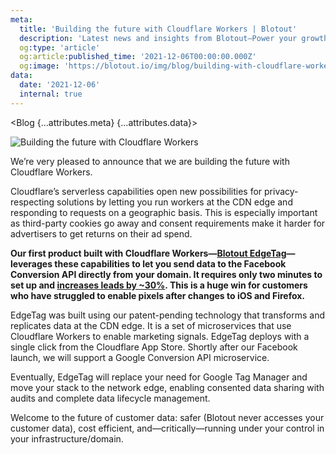 ```yaml
---
meta:
  title: 'Building the future with Cloudflare Workers | Blotout'
  description: 'Latest news and insights from Blotout—Power your growth stack in the post-cookie era'
  og:type: 'article'
  og:article:published_time: '2021-12-06T00:00:00.000Z'
  og:image: 'https://blotout.io/img/blog/building-with-cloudflare-workers/cloudflare-workers.png'
data:
  date: '2021-12-06'
  internal: true
---
```



<Blog {...attributes.meta} {...attributes.data}>

![Building the future with Cloudflare Workers](/img/blog/building-with-cloudflare-workers/cloudflare-workers.png)

We’re very pleased to announce that we are building the future with Cloudflare Workers.

Cloudflare’s serverless capabilities open new possibilities for privacy-respecting solutions by letting you run workers at the CDN edge and responding to requests on a geographic basis. This is especially important as third-party cookies go away and consent requirements make it harder for advertisers to get returns on their ad spend.

**Our first product built with Cloudflare Workers—[Blotout EdgeTag](https://edgetag.io/facebook-conversion-api)—leverages these capabilities to let you send data to the Facebook Conversion API directly from your domain. It requires only two minutes to set up and [increases leads by ~30%](https://blotout.io/case-studies/edgetag-facebook-lux). This is a huge win for customers who have struggled to enable pixels after changes to iOS and Firefox.**

EdgeTag was built using our patent-pending technology that transforms and replicates data at the CDN edge. It is a set of microservices that use Cloudflare Workers to enable marketing signals. EdgeTag deploys with a single click from the Cloudflare App Store. Shortly after our Facebook launch, we will support a Google Conversion API microservice.

Eventually, EdgeTag will replace your need for Google Tag Manager and move your stack to the network edge, enabling consented data sharing with audits and complete data lifecycle management.

Welcome to the future of customer data: safer (Blotout never accesses your customer data), cost efficient, and—critically—running under your control in your infrastructure/domain.


</Blog>
